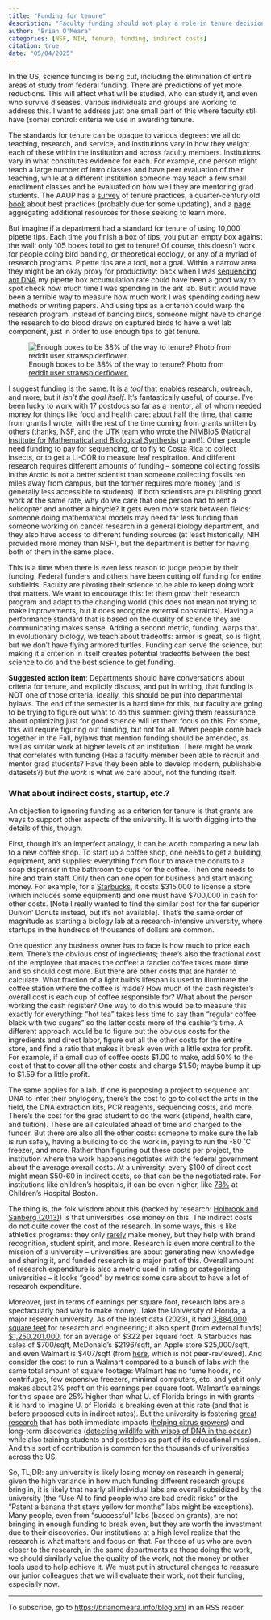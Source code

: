 ```yaml
---
title: "Funding for tenure"
description: "Faculty funding should not play a role in tenure decisions, especially now"
author: "Brian O'Meara"
categories: [NSF, NIH, tenure, funding, indirect costs] 
citation: true
date: "05/04/2025"
---
```


In the US, science funding is being cut, including the elimination of entire areas of study from federal funding. There are predictions of yet more reductions. This will affect what will be studied, who can study it, and even who survive diseases. Various individuals and groups are working to address this. I want to address just one small part of this where faculty still have (some) control: criteria we use in awarding tenure. 

The standards for tenure can be opaque to various degrees: we all do teaching, research, and service, and institutions vary in how they weight each of these within the institution and across faculty members. Institutions vary in what constitutes evidence for each. For example, one person might teach a large number of intro classes and have peer evaluation of their teaching, while at a different institution someone may teach a few small enrollment classes and be evaluated on how well they are mentoring grad students. The AAUP has a [survey](https://www.aaup.org/report/2022-aaup-survey-tenure-practices) of tenure practices, a quarter-century old [book](https://www.aaup.org/sites/default/files/files/Good%20Practice%20in%20Tenure%20Evaluation.pdf) about best practices (probably due for some updating), and a [page](https://www.aaup.org/issues/tenure/resources-tenure) aggregating additional resources for those seeking to learn more. 

But imagine if a department had a standard for tenure of using 10,000 pipette tips. Each time you finish a box of tips, you put an empty box against the wall: only 105 boxes total to get to tenure! Of course, this doesn't work for people doing bird banding, or theoretical ecology, or any of a myriad of research programs. Pipette tips are a tool, not a goal. Within a narrow area they might be an okay proxy for productivity: back when I was [sequencing ant DNA](https://www.ncbi.nlm.nih.gov/nuccore/?term=brian+o%27meara) my pipette box accumulation rate could have been a good way to spot check how much time I was spending in the ant lab. But it would have been a terrible way to measure how much work I was spending coding new methods or writing papers. And using tips as a criterion could warp the research program: instead of banding birds, someone might have to change the research to do blood draws on captured birds to have a wet lab component, just in order to use enough tips to get tenure.

![Enough boxes to be 38% of the way to tenure? Photo from [reddit user strawspiderflower.](https://www.reddit.com/r/labrats/comments/nvzy6b/what_on_earth_do_you_do_with_your_empty_tip_boxes/)](emptyboxes.jpg){fig-alt="Stack of about forty empty pipette boxes: navy blue boxes, most for 200 µl pipette tips, with opaque white covers, in a wood cabinet."}

I suggest funding is the same. It is a *tool* that enables research, outreach, and more, but it *isn't the goal itself*. It's fantastically useful, of course. I've been lucky to work with 17 postdocs so far as a mentor, all of whom needed money for things like food and health care: about half the time, that came from grants I wrote, with the rest of the time coming from grants written by others (thanks, NSF, and the UTK team who wrote the [NIMBioS (National Institute for Mathematical and Biological Synthesis)](https://legacy.nimbios.org/about/impact) grant!). Other people need funding to pay for sequencing, or to fly to Costa Rica to collect insects, or to get a LI-COR to measure leaf respiration. And different research requires different amounts of funding -- someone collecting fossils in the Arctic is not a better scientist than someone collecting fossils ten miles away from campus, but the former requires more money (and is generally less accessible to students). If both scientists are publishing good work at the same rate, why do we care that one person had to rent a helicopter and another a bicycle? It gets even more stark between fields: someone doing mathematical models may need far less funding than someone working on cancer research in a general biology department, and they also have access to different funding sources (at least historically, NIH provided more money than NSF), but the department is better for having both of them in the same place.

This is a time when there is even less reason to judge people by their funding. Federal funders and others have been cutting off funding for entire subfields. Faculty are pivoting their science to be able to keep doing work that matters. We want to encourage this: let them grow their research program and adapt to the changing world (this does not mean not trying to make improvements, but it does recognize external constraints). Having a performance standard that is based on the quality of science they are communicating makes sense. Adding a second metric, funding, warps that. In evolutionary biology, we teach about tradeoffs: armor is great, so is flight, but we don't have flying armored turtles. Funding can serve the science, but making it a criterion in itself creates potential tradeoffs between the best science to do and the best science to get funding. 

**Suggested action item**: Departments should have conversations about criteria for tenure, and explictly discuss, and put in writing, that funding is NOT one of those criteria. Ideally, this should be put into departmental bylaws. The end of the semester is a hard time for this, but faculty are going to be trying to figure out what to do this summer: giving them reassurance about optimizing just for good science will let them focus on this. For some, this will require figuring out funding, but not for all. When people come back together in the Fall, bylaws that mention funding should be amended, as well as similar work at higher levels of an institution. There might be work that correlates with funding (Has a faculty member been able to recruit and mentor grad students? Have they been able to develop modern, publishable datasets?) but *the work* is what we care about, not the funding itself.

### What about indirect costs, startup, etc.?

An objection to ignoring funding as a criterion for tenure is that grants are ways to support other aspects of the university. It is worth digging into the details of this, though.

First, though it's an imperfect analogy, it can be worth comparing a new lab to a new coffee shop. To start up a coffee shop, one needs to get a building, equipment, and supplies: everything from flour to make the donuts to a soap dispenser in the bathroom to cups for the coffee. Then one needs to hire and train staff. Only then can one open for business and start making money. For example, for a [Starbucks](https://finance.yahoo.com/news/much-costs-own-starbucks-franchise-180021683.html), it costs $315,000 to license a store (which includes some equipment) and one must have $700,000 in cash for other costs. [Note I really wanted to find the similar cost for the far superior Dunkin' Donuts instead, but it's not available]. That's the same order of magnitude as starting a biology lab at a research-intensive university, where startups in the hundreds of thousands of dollars are common.

One question any business owner has to face is how much to price each item. There's the obvious cost of ingredients; there's also the fractional cost of the employee that makes the coffee: a fancier coffee takes more time and so should cost more. But there are other costs that are harder to calculate. What fraction of a light bulb's lifespan is used to illuminate the coffee station where the coffee is made? How much of the cash register's overall cost is each cup of coffee responsible for? What about the person working the cash register? One way to do this would be to measure this exactly for everything: "hot tea" takes less time to say than "regular coffee black with two sugars" so the latter costs more of the cashier's time. A different approach would be to figure out the obvious costs for the ingredients and direct labor, figure out all the other costs for the entire store, and find a ratio that makes it break even with a little extra for profit. For example, if a small cup of coffee costs $1.00 to make, add 50% to the cost of that to cover all the other costs and charge $1.50; maybe bump it up to $1.59 for a little profit. 

The same applies for a lab. If one is proposing a project to sequence ant DNA to infer their phylogeny, there's the cost to go to collect the ants in the field, the DNA extraction kits, PCR reagents, sequencing costs, and more. There's the cost for the grad student to do the work (stipend, health care, and tuition). These are all calculated ahead of time and charged to the funder. But there are also all the other costs: someone to make sure the lab is run safely, having a building to do the work in, paying to run the -80 ˚C freezer, and more. Rather than figuring out these costs per project, the institution where the work happens negotiates with the federal government about the average overall costs. At a university, every $100 of direct cost might mean $50-60 in indirect costs, so that can be the negotiated rate. For institutions like children's hospitals, it can be even higher, like [78%](https://www.childrenshospital.org/sites/default/files/2024-09/BCH%20RATE%20AGREEMENT_03.18.24.pdf) at Children's Hospital Boston.

The thing is, the folk wisdom about this (backed by research: [Holbrook and Sanberg (2013)](https://pmc.ncbi.nlm.nih.gov/articles/PMC3987954/)) is that universities lose money on this. The indirect costs do not quite cover the cost of the research. In some ways, this is like athletics programs: they only [rarely](https://sportsdata.usatoday.com/ncaa/finances) make money, but they help with brand recognition, student spirit, and more. Research is even more central to the mission of a university -- universities are about generating new knowledge and sharing it, and funded research is a major part of this. Overall amount of research expenditure is also a metric used in rating or categorizing universities -- it looks "good" by metrics some care about to have a lot of research expenditure.

Moreover, just in terms of earnings per square foot, research labs are a spectacularly bad way to make money. Take the University of Florida, a major research university. As of the latest data (2023), it had [3,884,000 square feet](https://ncses.nsf.gov/surveys/science-engineering-research-facilities/2023#survey-info) for research and engineering; it also spent (from external funds) [$1,250,201,000](https://ncsesdata.nsf.gov/profiles/site?method=rankingbysource&ds=herd), for an average of $322 per square foot. A Starbucks has sales of $700/sqft, McDonald's $2196/sqft, an Apple store $25,000/sqft, and even Walmart is $407/sqft (from [here](https://www.analystinterview.com/article/understanding-sales-per-square-foot-a-key-metric-in-retail-food-and-beverages), which is not peer-reviewed). And consider the cost to run a Walmart compared to a bunch of labs with the same total amount of square footage: Walmart has no fume hoods, no centrifuges, few expensive freezers, minimal computers, etc. and yet it only makes about 3% profit on this earnings per square foot. Walmart's earnings for this space are 25% higher than what U. of Florida brings in with grants -- it is hard to imagine U. of Florida is breaking even at this rate (and that is before proposed cuts in indirect rates). But the university is fostering [great research](https://explore.research.ufl.edu) that has both immediate impacts ([helping citrus growers](https://news.ufl.edu/2025/01/citrus-greening-research/)) and long-term discoveries ([detecting wildlife with wisps of DNA in the ocean](https://explore.research.ufl.edu/secrets-of-the-sea.html)) while also training students and postdocs as part of its educational mission. And this sort of contribution is common for the thousands of universities across the US.

So, TL;DR: any university is likely losing money on research in general; given the high variance in how much funding different research groups bring in, it is likely that nearly all individual labs are overall subsidized by the university (the "Use AI to find people who are bad credit risks" or the "Patent a banana that stays yellow for months" labs might be exceptions). Many people, even from "successful" labs (based on grants), are not bringing in enough funding to break even, but they are worth the investment due to their discoveries. Our institutions at a high level realize that the research is what matters and focus on that. For those of us who are even closer to the research, in the same departments as those doing the work, we should similarly value the quality of the work, not the money or other tools used to help achieve it. We must put in structural changes to reassure our junior colleagues that we will evaluate their work, not their funding, especially now. 




___

To subscribe, go to <https://brianomeara.info/blog.xml> in an RSS reader.